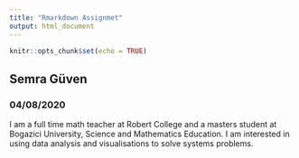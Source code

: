 ```yaml
---
title: "Rmarkdown Assignmet"
output: html_document
---
```


```r
knitr::opts_chunk$set(echo = TRUE)
```

## Semra Güven
### 04/08/2020

I am a full time math teacher at Robert College and a masters student at Bogazici University, Science and Mathematics Education. I am interested in using data analysis and visualisations to solve systems problems. 



